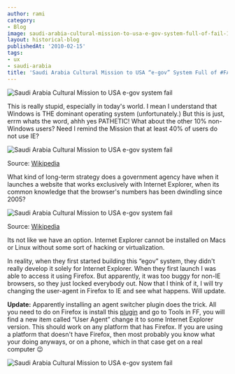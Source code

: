 ```yaml
---
author: rami
category:
- Blog
image: saudi-arabia-cultural-mission-to-usa-e-gov-system-full-of-fail-1.jpg
layout: historical-blog
publishedAt: '2010-02-15'
tags:
- ux
- saudi-arabia
title: 'Saudi Arabia Cultural Mission to USA “e-gov” System Full of #FAIL'
---
```


![Saudi Arabia Cultural Mission to USA e-gov system fail](/assets/images/content/blog/saudi-arabia-cultural-mission-to-usa-e-gov-system-full-of-fail-1.jpg)

This is really stupid, especially in today's world. I mean I understand that Windows is THE dominant operating system (unfortunately.) But this is just, errm whats the word, ahhh yes PATHETIC! What about the other 10% non-Windows users? Need I remind the Mission that at least 40% of users do not use IE? 

![Saudi Arabia Cultural Mission to USA e-gov system fail](/assets/images/content/blog/saudi-arabia-cultural-mission-to-usa-e-gov-system-full-of-fail-2.png)

Source: [Wikipedia](http://en.wikipedia.org/wiki/Usage_share_of_web_browsers)

 
What kind of long-term strategy does a government agency have when it launches a website that works exclusively with Internet Explorer, when its common knowledge that the browser's numbers has been dwindling since 2005?

![Saudi Arabia Cultural Mission to USA e-gov system fail](/assets/images/content/blog/saudi-arabia-cultural-mission-to-usa-e-gov-system-full-of-fail-3.png)

Source: [Wikipedia](http://en.wikipedia.org/wiki/Usage_share_of_web_browsers)

Its not like we have an option. Internet Explorer cannot be installed on Macs or Linux without some sort of hacking or virtualization.

In reality, when they first started building this “egov” system, they didn't really develop it solely for Internet Explorer. When they first launch I was able to access it using Firefox. But apparently, it was too buggy for non-IE browsers, so they just locked everybody out. Now that I think of it, I will try changing the user-agent in Firefox to IE and see what happens. Will update. 

**Update:** Apparently installing an agent switcher plugin does the trick. All you need to do on Firefox is install this [plugin](https://addons.mozilla.org/en-US/firefox/addon/59) and go to Tools in FF, you will find a new item called “User Agent” change it to some Internet Explorer version. This should work on any platform that has Firefox. If you are using a platform that doesn't have Firefox, then most probably you know what your doing anyways, or on a phone, which in that case get on a real computer 😉

![Saudi Arabia Cultural Mission to USA e-gov system fail](/assets/images/content/blog/saudi-arabia-cultural-mission-to-usa-e-gov-system-full-of-fail-4.png)